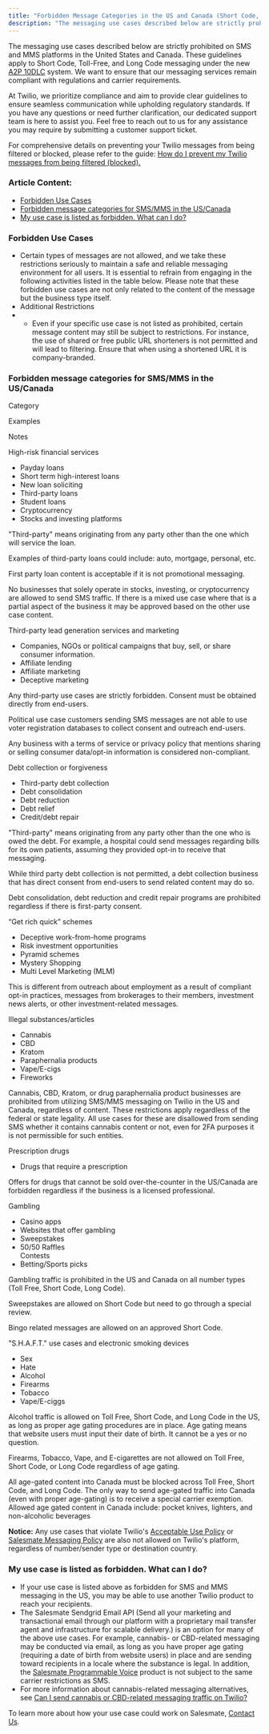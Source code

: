 ```yaml
---
title: "Forbidden Message Categories in the US and Canada (Short Code, Toll-Free, and Long Code)"
description: "The messaging use cases described below are strictly prohibited on SMS and MMS platforms in the United States and Canada. These guidelines apply to Sh..."
---
```


The messaging use cases described below are strictly prohibited on SMS and MMS platforms in the United States and Canada. These guidelines apply to Short Code, Toll-Free, and Long Code messaging under the new [A2P 10DLC](https://support.salesmate.io/knowledge/articles/360058856071/en-us?brand_id=1467849) system. We want to ensure that our messaging services remain compliant with regulations and carrier requirements.

At Twilio, we prioritize compliance and aim to provide clear guidelines to ensure seamless communication while upholding regulatory standards. If you have any questions or need further clarification, our dedicated support team is here to assist you. Feel free to reach out to us for any assistance you may require by submitting a customer support ticket.

For comprehensive details on preventing your Twilio messages from being filtered or blocked, please refer to the guide: [How do I prevent my Twilio messages from being filtered (blocked).](https://support.twilio.com/hc/en-us/articles/1260803966670-How-do-I-prevent-my-Twilio-messages-from-being-filtered-blocked-)

### Article Content:

*   [Forbidden Use Cases](https://support.salesmate.io/hc/en-us/articles/22668967053209#h_01HAKQADA9VT9R24AFY9BP6GJX)
*   [Forbidden message categories for SMS/MMS in the US/Canada](https://support.salesmate.io/hc/en-us/articles/22668967053209#h_01HAKQADAAGT05ET1T8WHJ46HG)
*   [My use case is listed as forbidden. What can I do?](https://support.salesmate.io/hc/en-us/articles/22668967053209#h_01HAKQADAAFEEX9P8JPKTMVQ08)

### Forbidden Use Cases

*   Certain types of messages are not allowed, and we take these restrictions seriously to maintain a safe and reliable messaging environment for all users. It is essential to refrain from engaging in the following activities listed in the table below. Please note that these forbidden use cases are not only related to the content of the message but the business type itself.
*   Additional Restrictions
*   *   Even if your specific use case is not listed as prohibited, certain message content may still be subject to restrictions. For instance, the use of shared or free public URL shorteners is not permitted and will lead to filtering. Ensure that when using a shortened URL it is company-branded.

### Forbidden message categories for SMS/MMS in the US/Canada

Category

Examples

Notes

High-risk financial services

*   Payday loans
*   Short term high-interest loans
*   New loan soliciting
*   Third-party loans
*   Student loans
*   Cryptocurrency
*   Stocks and investing platforms

"Third-party" means originating from any party other than the one which will service the loan.

Examples of third-party loans could include: auto, mortgage, personal, etc.

First party loan content is acceptable if it is not promotional messaging.

No businesses that solely operate in stocks, investing, or cryptocurrency are allowed to send SMS traffic. If there is a mixed use case where that is a partial aspect of the business it may be approved based on the other use case content.

Third-party lead generation services and marketing

*   Companies, NGOs or political campaigns that buy, sell, or share consumer information.
*   Affiliate lending
*   Affiliate marketing
*   Deceptive marketing

Any third-party use cases are strictly forbidden. Consent must be obtained directly from end-users.

Political use case customers sending SMS messages are not able to use voter registration databases to collect consent and outreach end-users.

Any business with a terms of service or privacy policy that mentions sharing or selling consumer data/opt-in information is considered non-compliant.

Debt collection or forgiveness

*   Third-party debt collection
*   Debt consolidation
*   Debt reduction
*   Debt relief
*   Credit/debt repair

"Third-party" means originating from any party other than the one who is owed the debt. For example, a hospital could send messages regarding bills for its own patients, assuming they provided opt-in to receive that messaging.

While third party debt collection is not permitted, a debt collection business that has direct consent from end-users to send related content may do so.

Debt consolidation, debt reduction and credit repair programs are prohibited regardless if there is first-party consent.

  

“Get rich quick” schemes

*   Deceptive work-from-home programs
*   Risk investment opportunities
*   Pyramid schemes
*   Mystery Shopping
*   Multi Level Marketing (MLM)

This is different from outreach about employment as a result of compliant opt-in practices, messages from brokerages to their members, investment news alerts, or other investment-related messages.

Illegal substances/articles

*   Cannabis
*   CBD
*   Kratom
*   Paraphernalia products
*   Vape/E-cigs
*   Fireworks

Cannabis, CBD, Kratom, or drug paraphernalia product businesses are prohibited from utilizing SMS/MMS messaging on Twilio in the US and Canada, regardless of content. These restrictions apply regardless of the federal or state legality. All use cases for these are disallowed from sending SMS whether it contains cannabis content or not, even for 2FA purposes it is not permissible for such entities.

Prescription drugs

*   Drugs that require a prescription

Offers for drugs that cannot be sold over-the-counter in the US/Canada are forbidden regardless if the business is a licensed professional.

Gambling

*   Casino apps
*   Websites that offer gambling
*   Sweepstakes
*   50/50 Raffles  
    Contests
*   Betting/Sports picks

Gambling traffic is prohibited in the US and Canada on all number types (Toll Free, Short Code, Long Code).

Sweepstakes are allowed on Short Code but need to go through a special review.

Bingo related messages are allowed on an approved Short Code.

  

"S.H.A.F.T." use cases and electronic smoking devices

*   Sex
*   Hate
*   Alcohol
*   Firearms
*   Tobacco
*   Vape/E-ciggs

Alcohol traffic is allowed on Toll Free, Short Code, and Long Code in the US, as long as proper age gating procedures are in place. Age gating means that website users must input their date of birth. It cannot be a yes or no question.

Firearms, Tobacco, Vape, and E-cigarettes are not allowed on Toll Free, Short Code, or Long Code regardless of age gating.

All age-gated content into Canada must be blocked across Toll Free, Short Code, and Long Code. The only way to send age-gated traffic into Canada (even with proper age-gating) is to receive a special carrier exemption. Allowed age gated content in Canada include: pocket knives, lighters, and non-alcoholic beverages

<Note>


**Notice:** Any use cases that violate Twilio's [Acceptable Use Policy](https://www.twilio.com/en-us/legal/aup) or [Salesmate Messaging Policy](https://support.salesmate.io/hc/en-us/articles/360044649672-Salesmate-Messaging-Policy) are also not allowed on Twilio's platform, regardless of number/sender type or destination country.


</Note>

### My use case is listed as forbidden. What can I do?

*   If your use case is listed above as forbidden for SMS and MMS messaging in the US, you may be able to use another Twilio product to reach your recipients.
*   The Salesmate Sendgrid Email API (Send all your marketing and transactional email through our platform with a proprietary mail transfer agent and infrastructure for scalable delivery.) is an option for many of the above use cases. For example, cannabis- or CBD-related messaging may be conducted via email, as long as you have proper age gating (requiring a date of birth from website users) in place and are sending toward recipients in a locale where the substance is legal. In addition, the [Salesmate Programmable Voice](https://support.salesmate.io/hc/en-us/articles/360004664432-Introduction-to-Salesmate-Calling) product is not subject to the same carrier restrictions as SMS.
*   For more information about cannabis-related messaging alternatives, see [Can I send cannabis or CBD-related messaging traffic on Twilio?](https://support.twilio.com/hc/en-us/articles/1260804628349-Can-I-send-cannabis-or-CBD-related-messaging-traffic-on-Twilio-)

To learn more about how your use case could work on Salesmate, [Contact Us](https://salesmate.io/contact/).